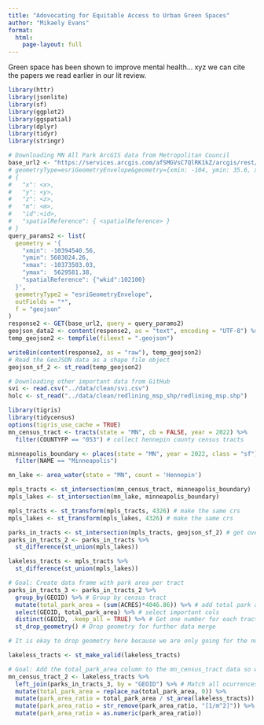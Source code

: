 ```yaml
---
title: "Adovocating for Equitable Access to Urban Green Spaces"
author: "Mikaely Evans"
format: 
  html:
    page-layout: full
---
```


Green space has been shown to improve mental health... xyz we can cite the papers we read earlier in our lit review.

```r
library(httr)
library(jsonlite)
library(sf)
library(ggplot2)
library(ggspatial)
library(dplyr)
library(tidyr)
library(stringr)
```

```r
# Downloading MN All Park ArcGIS data from Metropolitan Council
base_url2 <- "https://services.arcgis.com/afSMGVsC7QlRK1kZ/arcgis/rest/services/Parks/FeatureServer/0/query"
# geometryType=esriGeometryEnvelope&geometry={xmin: -104, ymin: 35.6, xmax: -94.32, ymax: 41}
# {
#   "x": <x>,
#   "y": <y>,
#   "z": <z>,
#   "m": <m>,
#   "id":<id>,
#   "spatialReference": { <spatialReference> }
# }
query_params2 <- list(
  geometry = '{
    "xmin": -10394540.56,
    "ymin": 5603024.26,
    "xmax": -10373503.03,
    "ymax":  5629581.38,
    "spatialReference": {"wkid":102100} 
  }',
  geometryType2 = "esriGeometryEnvelope",
  outFields = "*",
  f = "geojson"
)
response2 <- GET(base_url2, query = query_params2)
geojson_data2 <- content(response2, as = "text", encoding = "UTF-8") %>% fromJSON()
temp_geojson2 <- tempfile(fileext = ".geojson")

writeBin(content(response2, as = "raw"), temp_geojson2)
# Read the GeoJSON data as a shape file object
geojson_sf_2 <- st_read(temp_geojson2)
```

```r
# Downloading other important data from GitHub
svi <- read.csv("../data/clean/svi.csv")
holc <- st_read("../data/clean/redlining_msp_shp/redlining_msp.shp")
```

```r
library(tigris)
library(tidycensus)
options(tigris_use_cache = TRUE) 
mn_census_tract <- tracts(state = "MN", cb = FALSE, year = 2022) %>%
  filter(COUNTYFP == "053") # collect hennepin county census tracts

minneapolis_boundary <- places(state = "MN", year = 2022, class = "sf") %>%
  filter(NAME == "Minneapolis")

mn_lake <- area_water(state = "MN", count = 'Hennepin')

mpls_tracts <- st_intersection(mn_census_tract, minneapolis_boundary)
mpls_lakes <- st_intersection(mn_lake, minneapolis_boundary)

mpls_tracts <- st_transform(mpls_tracts, 4326) # make the same crs
mpls_lakes <- st_transform(mpls_lakes, 4326) # make the same crs

parks_in_tracts <- st_intersection(mpls_tracts, geojson_sf_2) # get overlapping area
parks_in_tracts_2 <- parks_in_tracts %>% 
  st_difference(st_union(mpls_lakes)) 

lakeless_tracts <- mpls_tracts %>% 
  st_difference(st_union(mpls_lakes)) 
```

```r
# Goal: Create data frame with park area per tract
parks_in_tracts_3 <- parks_in_tracts_2 %>%
  group_by(GEOID) %>% # Group by census tract
  mutate(total_park_area = (sum(ACRES)*4046.86)) %>% # add total park acres per census tract and convert units
  select(GEOID, total_park_area) %>% # select important cols
  distinct(GEOID, .keep_all = TRUE) %>% # Get one number for each tract
  st_drop_geometry() # Drop geometry for further data merge

# It is okay to drop geometry here because we are only going for the number area, not the shape of the park areas in the census tracts.

lakeless_tracts <- st_make_valid(lakeless_tracts)

# Goal: Add the total_park_area column to the mn_census_tract data so we can make a map with the total_park_area as the fill variable
mn_census_tract_2 <- lakeless_tracts %>%
  left_join(parks_in_tracts_3, by = "GEOID") %>% # Match all ocurrences
  mutate(total_park_area = replace_na(total_park_area, 0)) %>%
  mutate(park_area_ratio = total_park_area / st_area(lakeless_tracts)) %>%
  mutate(park_area_ratio = str_remove(park_area_ratio, "[1/m^2]")) %>%
  mutate(park_area_ratio = as.numeric(park_area_ratio))
```




